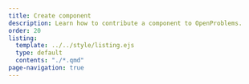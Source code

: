 ```yaml
---
title: Create component
description: Learn how to contribute a component to OpenProblems.
order: 20
listing:
  template: ../../style/listing.ejs
  type: default
  contents: "./*.qmd"
page-navigation: true
---
```

